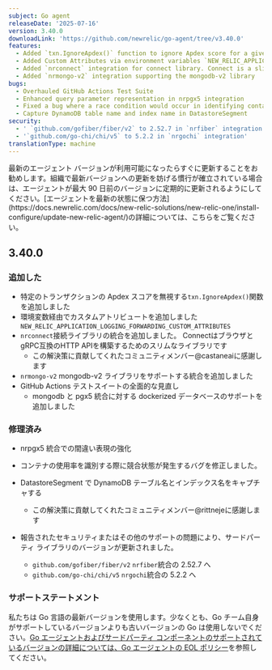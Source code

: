 ```yaml
---
subject: Go agent
releaseDate: '2025-07-16'
version: 3.40.0
downloadLink: 'https://github.com/newrelic/go-agent/tree/v3.40.0'
features:
  - Added `txn.IgnoreApdex()` function to ignore Apdex score for a given transaction
  - Added Custom Attributes via environment variables `NEW_RELIC_APPLICATION_LOGGING_FORWARDING_CUSTOM_ATTRIBUTES`
  - Added `nrconnect` integration for connect library. Connect is a slim library for building browser and gRPC-compatible HTTP APIs
  - Added `nrmongo-v2` integration supporting the mongodb-v2 library
bugs:
  - Overhauled GitHub Actions Test Suite
  - Enhanced query parameter representation in nrpgx5 integration
  - Fixed a bug where a race condition would occur in identifying container utilization
  - Capture DynamoDB table name and index name in DatastoreSegment
security:
  - ' `github.com/gofiber/fiber/v2` to 2.52.7 in `nrfiber` integration'
  - '`github.com/go-chi/chi/v5` to 5.2.2 in `nrgochi` integration'
translationType: machine
---
```


<Callout variant="important">
  最新のエージェント バージョンが利用可能になったらすぐに更新することをお勧めします。組織で最新バージョンへの更新を妨げる慣行が確立されている場合は、エージェントが最大 90 日前のバージョンに定期的に更新されるようにしてください。[エージェントを最新の状態に保つ方法](https://docs.newrelic.com/docs/new-relic-solutions/new-relic-one/install-configure/update-new-relic-agent/)の詳細については、こちらをご覧ください。
</Callout>

## 3.40.0

### 追加した

* 特定のトランザクションの Apdex スコアを無視する`txn.IgnoreApdex()`関数を追加しました
* 環境変数経由でカスタムアトリビュートを追加しました `NEW_RELIC_APPLICATION_LOGGING_FORWARDING_CUSTOM_ATTRIBUTES`
* `nrconnect`接続ライブラリの統合を追加しました。 ConnectはブラウザとgRPC互換のHTTP APIを構築するためのスリムなライブラリです
  * この解決策に貢献してくれたコミュニティメンバー@castaneaiに感謝します
* `nrmongo-v2` mongodb-v2 ライブラリをサポートする統合を追加しました
* GitHub Actions テストスイートの全面的な見直し
  * mongodb と pgx5 統合に対する dockerized データベースのサポートを追加しました

### 修理済み

* nrpgx5 統合での間違い表現の強化

* コンテナの使用率を識別する際に競合状態が発生するバグを修正しました。

* DatastoreSegment で DynamoDB テーブル名とインデックス名をキャプチャする
  * この解決策に貢献してくれたコミュニティメンバー@rittnejeに感謝します

* 報告されたセキュリティまたはその他のサポートの問題により、サードパーティ ライブラリのバージョンが更新されました。

  * `github.com/gofiber/fiber/v2` `nrfiber`統合の 2.52.7 へ
  * `github.com/go-chi/chi/v5` `nrgochi`統合の 5.2.2 へ

### サポートステートメント

私たちは Go 言語の最新バージョンを使用します。少なくとも、Go チーム自身がサポートしているバージョンよりも古いバージョンの Go は使用しないでください。[Go エージェントおよびサードパーティ コンポーネントのサポートされているバージョンの詳細については、Go エージェントの EOL ポリシー](/docs/apm/agents/go-agent/get-started/go-agent-eol-policy)を参照してください。